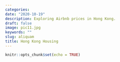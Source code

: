 ```yaml
---
categories:
date: "2020-10-19"
description: Exploring Airbnb prices in Hong Kong.
draft: false
image: pic11.jpg
keywords: ""
slug: aliquam
title: Hong Kong Housing
---
```


```r
knitr::opts_chunk$set(echo = TRUE)
```